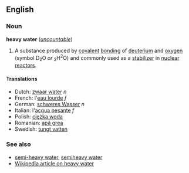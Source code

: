 ==English==
===Noun===
'''heavy water''' (''[[uncountable]]'')

#A substance produced by [[covalent]] [[bonding]] of [[deuterium]] and [[oxygen]] (symbol D<sub>2</sub>O ''or'' <sub>2</sub>H<sup>2</sup>O) and commonly used as a [[stabilizer]] in [[nuclear reactor]]s.

====Translations====
*Dutch: [[zwaar water]] ''n''
*French: l'[[eau lourde]] ''f''
*German: [[schweres Wasser]] ''n''
*Italian: l'[[acqua pesante]] ''f''
*Polish: [[ciężka woda]]
*Romanian: [[apă grea]]
*Swedish: [[tungt vatten]]

===See also===
*[[semi-heavy water]], [[semiheavy water]]
*[[w:Heavy_water|Wikipedia article on heavy water]]